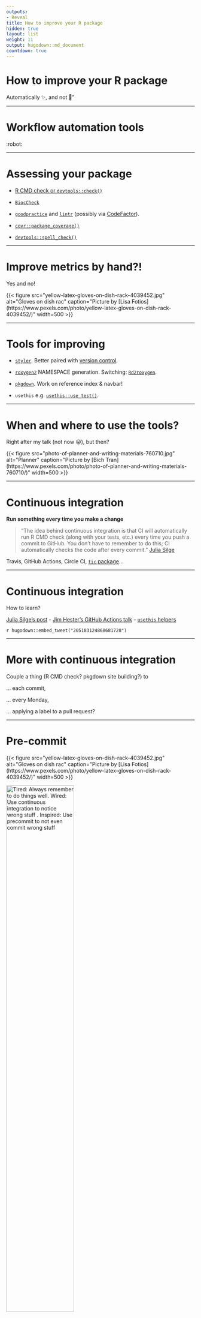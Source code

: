 ```yaml
---
outputs:
- Reveal
title: How to improve your R package
hidden: true
layout: list
weight: 11
output: hugodown::md_document
countdown: true
---
```


# How to improve your R package

Automatically ✨, and not 🧠"

---

# Workflow automation tools

:robot:

---

# Assessing your package

* [R CMD check or `devtools::check()`](http://r-pkgs.org/check.html) 



* [`BiocCheck`](https://bioconductor.org/packages/release/bioc/html/BiocCheck.html)



* [`goodpractice`](http://mangothecat.github.io/goodpractice/) and [`lintr`](https://www.tidyverse.org/blog/2017/12/workflow-vs-script/) (possibly via [CodeFactor](https://www.codefactor.io)).



* [`covr::package_coverage()`](http://covr.r-lib.org/reference/package_coverage.html)



* [`devtools::spell_check()`](http://devtools.r-lib.org/reference/spell_check.html)

---

# Improve metrics by hand?!

Yes and no!

```{=html}
{{< figure src="yellow-latex-gloves-on-dish-rack-4039452.jpg" alt="Gloves on dish rac" caption="Picture by [Lisa Fotios](https://www.pexels.com/photo/yellow-latex-gloves-on-dish-rack-4039452/)" width=500 >}}
```
---

# Tools for improving



* [`styler`](https://styler.r-lib.org/). Better paired with [version control](https://happygitwithr.com/).



* [`roxygen2`](https://roxygen2.r-lib.org/articles/rd.html) NAMESPACE generation. Switching: [`Rd2roxygen`](https://yihui.org/rd2roxygen/).



* [`pkgdown`](https://pkgdown.r-lib.org/). Work on reference index & navbar!



* `usethis` e.g. [`usethis::use_test()`](https://usethis.r-lib.org/reference/index.html#section-package-development).

---

# When and where to use the tools?

Right after my talk (not now 😜), but then?


```{=html}
{{< figure src="photo-of-planner-and-writing-materials-760710.jpg" alt="Planner" caption="Picture by [Bich Tran](https://www.pexels.com/photo/photo-of-planner-and-writing-materials-760710/)" width=500 >}}
```

---

# Continuous integration

**Run something every time you make a change**

> "The idea behind continuous integration is that CI will automatically run R CMD check (along with your tests, etc.) every time you push a commit to GitHub. You don't have to remember to do this; CI automatically checks the code after every commit."
[Julia Silge](https://juliasilge.com/blog/beginners-guide-to-travis/)

Travis, GitHub Actions, Circle CI, [`tic` package](https://docs.ropensci.org/tic/)...

---

# Continuous integration

How to learn?

[Julia Silge's post](https://juliasilge.com/blog/beginners-guide-to-travis/) - [Jim Hester's GitHub Actions talk](https://www.jimhester.com/talk/2020-rsc-github-actions/) - [`usethis` helpers](https://usethis.r-lib.org/reference/index.html#section-continuous-integration)

`r hugodown::embed_tweet("205183124868681728")`

---

# More with continuous integration

Couple a thing (R CMD check? pkgdown site building?) to 

... each commit,

... every Monday,

... applying a label to a pull request?

---

# Pre-commit


```{=html}
{{< figure src="yellow-latex-gloves-on-dish-rack-4039452.jpg" alt="Gloves on dish rac" caption="Picture by [Lisa Fotios](https://www.pexels.com/photo/yellow-latex-gloves-on-dish-rack-4039452/)" width=500 >}}
```
 <img src="img/mara.jpg" alt="Tired: Always remember to do things well. Wired: Use continuous integration to notice wrong stuff
. Inspired: Use precommit to not even commit wrong stuff" style="width:60%">

.small[Illustration by [Mara Averick](https://twitter.com/dataandme/status/1255510799273132032)]

---

# Pre-commit

[`precommit` R package](https://lorenzwalthert.github.io/precommit/) -- Python [precommit framework](https://pre-commit.com/)

* Setup hooks

* Hooks for styling, parsable R code, spell checks, etc.

 <img src="img/person-holding-purple-crochet-hook-and-white-yarn-3945638.jpg" alt="Purple crochet hook" style="width:50%">

.small[Picture by [Castorly Stock](https://www.pexels.com/photo/person-holding-purple-crochet-hook-and-white-yarn-3945638/)]

---

# Check things before show time



CRAN release! 🐉 Checks on different platforms, URLs, spell checks...

* [submission checklist](https://cran.r-project.org/web/packages/submission_checklist.html)

* [`usethis::use_release_issue()`](https://usethis.r-lib.org/reference/use_release_issue.html) creating a GitHub issue with important items.

* [`devtools::release()` function](https://github.com/r-lib/devtools/blob/b166195be72927a003e6937de5c3239881095a9f/R/release.R#L39)

---

# Improve workflow vs. procrastinate

Risk of spending too much time on [meta-work](https://youtu.be/dIjKJjzRX_E?t=633).


```{=html}
{{< figure src="yellow-latex-gloves-on-dish-rack-4039452.jpg" alt="Gloves on dish rac" caption="Picture by [Lisa Fotios](https://www.pexels.com/photo/yellow-latex-gloves-on-dish-rack-4039452/)" width=500 >}}
```
 <img src="img/pedro-da-silva-unEmGQqdO7Q-unsplash.jpg" alt="Stop sign with photoshoped street names: 'Homework Ave' and 'Procrastination Pk'." style="width:50%">

.small[Picture by [Pedro da Silva](https://unsplash.com/photos/unEmGQqdO7Q)]

---


#     Reading code & about code


---

# Why read source code

* You want to know what is going on.

* You want to build on the function/package for your own goals.

* You're just curious. 

* You need examples of a thing in the wild.

---

# How to read source code

* [`lookup` package](https://github.com/jimhester/lookup#readme)

* [GitHub search](https://help.github.com/en/articles/about-searching-on-github)

* Mirrors of [CRAN packages](https://github.com/cran) and [R-source](https://github.com/wch/r-source), on GitHub.


```{=html}
{{< figure src="yellow-latex-gloves-on-dish-rack-4039452.jpg" alt="Gloves on dish rac" caption="Picture by [Lisa Fotios](https://www.pexels.com/photo/yellow-latex-gloves-on-dish-rack-4039452/)" width=500 >}}
```

 <img src="img/sereja-ris-g3B53PbBfwU-unsplash.jpg" alt="Kitten looking at a laptop screen" style="width:50%">

.small[Picture by [Sereja Ris](https://unsplash.com/photos/g3B53PbBfwU)]


---

# Reading code...

And trying things out!

Fork, clone, and explore!

[Podcast episode "Learning a new codebase", with Patricia Aas](https://www.allthingsgit.com/episodes/learning_a_new_codebase_with_patricia_aas.html)


```{=html}
{{< figure src="yellow-latex-gloves-on-dish-rack-4039452.jpg" alt="Gloves on dish rac" caption="Picture by [Lisa Fotios](https://www.pexels.com/photo/yellow-latex-gloves-on-dish-rack-4039452/)" width=500 >}}
```
 <img src="img/dimitri-houtteman-93AcQpzcASE-unsplash.jpg" alt="Kitten touching a plant" style="width:40%">

.small[Picture by [Dimitri Houtteman](https://unsplash.com/photos/93AcQpzcASE)]

---

# Read blogs and fora

Blog posts: digested information.

* [R-hub blog](https://blog.r-hub.io/), rOpenSci [blog](https://ropensci.org/blog) and [tech notes](https://ropensci.org/technotes)

* [tidyverse blog](https://www.tidyverse.org/blog/2020/04/self-cleaning-test-fixtures/)

* [R Weekly](https://rweekly.org/) 

* _Your_ blog?



Fora: Help and learn.

[R-package-devel](https://stat.ethz.ch/mailman/listinfo/r-package-devel), [RStudio community "package development" category](https://community.rstudio.com/c/package-development/11), [rOpenSci forum](https://discuss.ropensci.org/).



💡 Manage your subscriptions & involvement wisely!

---

# rOpenSci Software Peer Review



[Transparent, constructive, non adversarial and open review process](https://devguide.ropensci.org/softwarereviewintro.html#whatissoftwarereview) for packages [in scope](https://devguide.ropensci.org/policies.html#aims-and-scope). 

Interesting for authors, and reviewers!

[Online book of best practice](https://devguide.ropensci.org/) for the reviews and package development.



🚀 Even more review and best practice on the way! [rOpenSci Statistical Software Peer Review](https://ropenscilabs.github.io/statistical-software-peer-review/)



See also JOSS, R Journal, JSS.

---

## Questions?

Write them in the Zoom chat, or as a comment in the course website, or as an issue in the course repository.

---

## Time for a break! :tea:


<!--html_preserve-->

<div id="timer_hugo" class="countdown" style="top:100;left:0;" data-warnwhen="0">

<code class="countdown-time"><span class="countdown-digits minutes">05</span><span class="countdown-digits colon">:</span><span class="countdown-digits seconds">00</span></code>

</div>

<!--/html_preserve-->